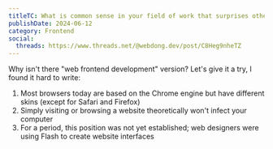 ```yaml
---
titleTC: What is common sense in your field of work that surprises others when they find out
publishDate: 2024-06-12
category: Frontend
social:
  threads: https://www.threads.net/@webdong.dev/post/C8Heg9nheTZ
---
```


Why isn't there "web frontend development" version? Let's give it a try, I found it hard to write:

1. Most browsers today are based on the Chrome engine but have different skins (except for Safari and Firefox)
2. Simply visiting or browsing a website theoretically won't infect your computer
3. For a period, this position was not yet established; web designers were using Flash to create website interfaces
